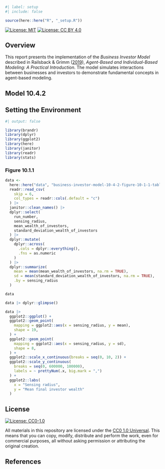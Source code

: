 ```r
#| label: setup
#| include: false

source(here::here("R", "_setup.R"))
```

<!-- badges: start -->
[![License: MIT](https://img.shields.io/badge/License-MIT-green.svg)](https://opensource.org/licenses/MIT)
[![License: CC BY 4.0](https://img.shields.io/badge/License-CC_BY_4.0-lightgrey.svg)](https://creativecommons.org/licenses/by/4.0/)
<!-- badges: end -->

## Overview

This report presents the implementation of the *Business Investor Model* described in Railsback & Grimm ([2019](https://www.railsback-grimm-abm-book.com/)), *Agent-Based and Individual-Based Modeling: A Practical Introduction*. The model simulates interactions between businesses and investors to demonstrate fundamental concepts in agent-based modeling.

## Model 10.4.2

## Setting the Environment

```r
#| output: false

library(brandr)
library(dplyr)
library(ggplot2)
library(here)
library(janitor)
library(readr)
library(stats)
```

### Figure 10.1.1

```r
data <-
  here::here("data", "business-investor-model-10-4-2-figure-10-1-1-table.csv") |>
  readr::read_csv(
    skip = 6,
    col_types = readr::cols(.default = "c")
  ) |>
  janitor::clean_names() |>
  dplyr::select(
    run_number,
    sensing_radius,
    mean_wealth_of_investors,
    standard_deviation_wealth_of_investors
  ) |>
  dplyr::mutate(
    dplyr::across(
      .cols = dplyr::everything(),
      .fns = as.numeric
    )
  ) |>
  dplyr::summarize(
    mean = mean(mean_wealth_of_investors, na.rm = TRUE),
    sd = mean(standard_deviation_wealth_of_investors, na.rm = TRUE),
    .by = sensing_radius
  )
```

```r
data
```

```r
data |> dplyr::glimpse()
```

```r
data |>
  ggplot2::ggplot() +
  ggplot2::geom_point(
    mapping = ggplot2::aes(x = sensing_radius, y = mean),
    shape = 19,
  ) +
  ggplot2::geom_point(
    mapping = ggplot2::aes(x = sensing_radius, y = sd),
    shape = 8,
  ) +
  ggplot2::scale_x_continuous(breaks = seq(0, 10, 2)) +
  ggplot2::scale_y_continuous(
    breaks = seq(0, 600000, 100000),
    labels = ~ prettyNum(.x, big.mark = ",")
  ) +
  ggplot2::labs(
    x = "Sensing radius",
    y = "Mean final investor wealth"
  )
```

## License

[![License: CC0-1.0](https://img.shields.io/badge/License-CC0_1.0-lightgrey.svg)](http://creativecommons.org/publicdomain/zero/1.0/)

All materials in this repository are licensed under the [CC0 1.0 Universal](https://creativecommons.org/publicdomain/zero/1.0/). This means that you can copy, modify, distribute and perform the work, even for commercial purposes, all without asking permission or attributing the original creation.

## References {.unnumbered}

::: {#refs}
:::
